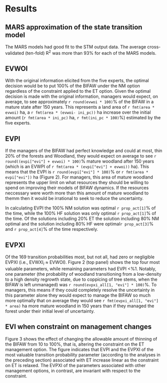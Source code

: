 Results
=======

MARS approximation of the state transition model
------------------------------------------------

The MARS models had good fit to the STM output data. The average cross-validated (ten-fold) R$^2$ was more than 93% for each of the MARS models.

EVWOI
-----

With the original information elicited from the five experts, the optimal decision would be to put 100% of the BIFAW under the NM option regardless of the constraint applied to the ET option. Given the optimal decision is made with the original information, managers would expect, on average, to see approximately `r round(evwoi * 100)`% of the BIFAW in a mature state after 150 years. This represents a land area of `r fmt(area * evwoi)` ha, a `r fmt(area * (evwoi- ini_pc))` ha increase over the initial amount (`r fmt(area * ini_pc)` ha, `r fmt(ini_pc * 100)`%) estimated by the five experts.

EVPI
-----

If the managers of the BIFAW had perfect knowledge and could at most, thin 20% of the forests and Woodland, they would expect on average to see `r round((evpi["evi"] + evwoi) * 100)`% mature woodland after 150 years (which is an EVWPI of `r fmt(area * (evpi["evi"] + evwoi))` ha). This means that the EVPI is `r round(evpi["evi"] * 100)`% or `r fmt(area * evpi["evi"])` ha (Figure 2). For managers, this area of mature woodland represents the upper limit on what resources they should be willing to spend on improving their models of BIFAW dynamics. If the resources neccessary were worth more than this amount of mature woodland to themm then it would be irrational to seek to reduce the uncertainty. 

In calculating EVPI the 100% NM solution was optimal `r prop_act[1]`% of the time, while the 100% HF solution was only optimal `r prop_act[1]`% of the time. Of the solutions including 20% ET the solution including 80% NM optimal and the solution including 80% HF were optimal`r prop_act[3]`% and `r prop_act[4]`% of the time respectively.

EVPXI
-----
Of the 169 transition probabilities most, but not all, had zero or negligible EVPXI (i.e., EVWXI$_i$ $\approx$ EVWOI). Figure 2 (top panel) shows the top four most valuable parameters, while remaining parameters had EVPI $<$%1. Notably, one parameter (the probability of woodland transitioning from a low-density to a high density regrowth state, due to coppicing of tree stems, when the BIFAW is left unmanaged) was `r round(evpxi_all[1, "evi"] * 100)`%. To managers, this means if they could completely resolve the uncertainty in this parameter alone they would expect to manage the BIFAW so much more optimally that on average they would see `r fmt(evpxi_all[1, "evi"] * area)` ha more mature woodland in 150 years than if they managed the forest under their initial level of uncertainty.

EVI when constraint on management changes
-----------------------------------------

Figure 3 shows the effect of changing the allowable amount of thinning of the BIFAW from 10 to 100%, that is, altering the constraint on the ET management option. The figure indicates that EVPI and the EVPXI of the most valuable transition probability parameter (according to the analyses in the preceding section) associated with ET increase linear as the constraint on ET is relaxed. The EVPXI of the parameters associated with other management options, in contrast, are invariant with respect to the constraint.
